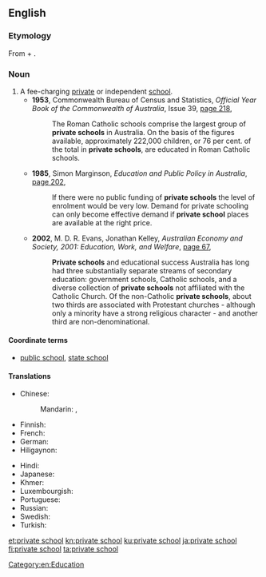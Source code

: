 ==English==

===Etymology===
From {{term|private|lang=en}} + {{term|school|lang=en}}.

===Noun===
{{en-noun|head = [[private]] [[school]]}}

# A fee-charging [[private]] or independent [[school]].
#* '''1953''', Commonwealth Bureau of Census and Statistics, ''Official Year Book of the Commonwealth of Australia'', Issue 39, [http://books.google.com.au/books?id=jggvAQAAIAAJ&q=%22private+school%22|%22private+schools%22+australia+-intitle:%22%22+-inauthor:%22%22&dq=%22private+school%22|%22private+schools%22+australia+-intitle:%22%22+-inauthor:%22%22&hl=en&sa=X&ei=Q3HuT93nF5C0iQfbs4mfDQ&redir_esc=y page 218],
#*: The Roman Catholic schools comprise the largest group of '''private schools''' in Australia. On the basis of the figures available, approximately 222,000 children, or 76 per cent. of the total in '''private schools''', are educated in Roman Catholic schools.
#* '''1985''', Simon Marginson, ''Education and Public Policy in Australia'', [http://books.google.com.au/books?id=3aa2NzfbGTsC&pg=PA202&dq=%22private+school%22|%22private+schools%22+australia+-intitle:%22%22+-inauthor:%22%22&hl=en&sa=X&ei=Q3HuT93nF5C0iQfbs4mfDQ&redir_esc=y#v=onepage&q=%22private%20school%22|%22private%20schools%22%20australia%20-intitle%3A%22%22%20-inauthor%3A%22%22&f=false page 202],
#*: If there were no public funding of '''private schools''' the level of enrolment would be very low. Demand for private schooling can only become effective demand if '''private school''' places are available at the right price.
#* '''2002''', M. D. R. Evans, Jonathan Kelley, ''Australian Economy and Society, 2001: Education, Work, and Welfare'', [http://books.google.com.au/books?id=67QUAdrmudAC&pg=PA67&dq=%22private+school%22|%22private+schools%22+australia+-intitle:%22%22+-inauthor:%22%22&hl=en&sa=X&ei=Q3HuT93nF5C0iQfbs4mfDQ&redir_esc=y#v=onepage&q=%22private%20school%22|%22private%20schools%22%20australia%20-intitle%3A%22%22%20-inauthor%3A%22%22&f=false page 67],
#*: '''Private schools''' and educational success Australia has long had three substantially separate streams of secondary education: government schools, Catholic schools, and a diverse collection of '''private schools''' not affiliated with the Catholic Church. Of the non-Catholic '''private schools''', about two thirds are associated with Protestant churches - although only a minority have a strong religious character - and another third are non-denominational.

====Coordinate terms====
* [[public school]], [[state school]]

====Translations====
{{trans-top|fee charging school}}
* Chinese:
*: Mandarin: {{t+|cmn|私立學校|sc=Hani}}, {{t|cmn|私立学校|tr=sīlì xuéxiào|sc=Hani}}
* Finnish: {{t|fi|yksityiskoulu}}
* French: {{t|fr|école privée|f}}
* German: {{t+|de|Privatschule|f}}
* Hiligaynon: {{t|hil|eskwela-pribado}}
{{trans-mid}}
* Hindi: {{t|hi|प्राइवेट स्कूल|m|tr=prā'iveṭ skūl|sc=Deva}}
* Japanese: {{t|ja|私立学校|tr=しりつがっこう, shiritsu gakkō|sc=Jpan}}
* Khmer: {{t|km|សាលាឯកជន|tr=sala aek jon|sc=Khmr}}
* Luxembourgish: {{t|lb|Privatschoul|f}}
* Portuguese: {{t|pt|[[escola]] [[particular]]|f}}
* Russian: {{t|ru|частная школа|f|tr=částnaja škóla|sc=Cyrl}}
* Swedish: {{t|sv|privatskola|c}}
* Turkish: {{t+|tr|özel okul}}
{{trans-bottom}}

[[Category:en:Education]]

[[et:private school]]
[[kn:private school]]
[[ku:private school]]
[[ja:private school]]
[[fi:private school]]
[[ta:private school]]